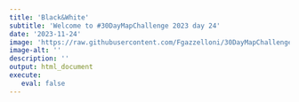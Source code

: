 ```yaml
---
title: 'Black&White'
subtitle: 'Welcome to #30DayMapChallenge 2023 day 24'
date: '2023-11-24'
image: 'https://raw.githubusercontent.com/Fgazzelloni/30DayMapChallenge/master/2023/day24_black&white/day24_black&white.png'
image-alt: ''
description: ''
output: html_document
execute: 
   eval: false
---
```

